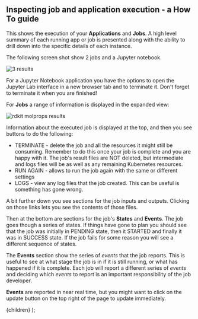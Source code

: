 


<Head>
  <title>Inspecting job and application execution - a How To guide</title>
</Head>

<DocsNav />

## Inspecting job and application execution - a How To guide

This shows the execution of your **Applications** and **Jobs**. A high level summary of each running app or job is
presented along with the ability to drill down into the specific details of each instance.

The following screen shot show 2 jobs and a Jupyter notebook.

<Image src={results_1} alt="3 results" />

For a Jupyter Notebook application you have the options to open the Jupyter Lab interface in a new browser tab and
to terminate it. Don't forget to terminate it when you are finished!

For **Jobs** a range of information is displayed in the expanded view:

<Image src={results_2} alt="rdkit molprops results" />

Information about the executed job is displayed at the top, and then you see buttons to do the following:

- TERMINATE - delete the job and all the resources it might still be consuming. Remember to do this once your job is
  complete and you are happy with it. The job's result files are NOT deleted, but intermediate and logs files will be as
  well as any remaining Kubernetes resources.
- RUN AGAIN - allows to run the job again with the same or different settings
- LOGS - view any log files that the job created. This can be useful is something has gone wrong.

A bit further down you see sections for the job inputs and outputs. Clicking on those links lets you see the contents of
those files.

Then at the bottom are sections for the job's **States** and **Events**. The job goes though a series of states. If things
have gone to plan you should see that the job was initially in PENDING state, then it STARTED and finally it was in
SUCCESS state. If the job fails for some reason you will see a different sequence of states.

The **Events** section show the series of _events_ that the job reports. This is useful to see at what stage the job is
in if it is still running, or what has happened if it is complete. Each job will report a different series of _events_
and deciding which _events_ to report is an important responsibility of the job developer.

**Events** are reported in near real time, but you might want to click on the update button on the top right of the page
to update immediately.

  <Layout>
    <Container>{children}</Container>
  </Layout>
);
